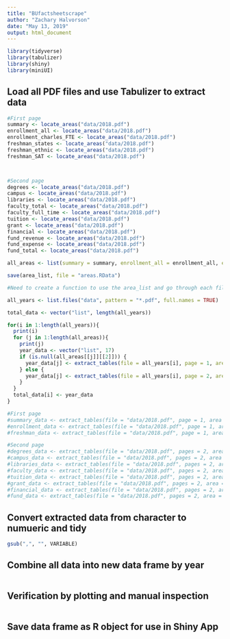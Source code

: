 ```yaml
---
title: "BUfactsheetscrape"
author: "Zachary Halvorson"
date: "May 13, 2019"
output: html_document
---
```


```r
library(tidyverse)
library(tabulizer)
library(shiny)
library(miniUI)
```

## Load all PDF files and use Tabulizer to extract data

```r

#First page
summary <- locate_areas("data/2018.pdf")
enrollment_all <- locate_areas("data/2018.pdf")
enrollment_charles_FTE <- locate_areas("data/2018.pdf")
freshman_states <- locate_areas("data/2018.pdf")
freshman_ethnic <- locate_areas("data/2018.pdf")
freshman_SAT <- locate_areas("data/2018.pdf")



#Second page
degrees <- locate_areas("data/2018.pdf")
campus <- locate_areas("data/2018.pdf")
libraries <- locate_areas("data/2018.pdf")
faculty_total <- locate_areas("data/2018.pdf")
faculty_full_time <- locate_areas("data/2018.pdf")
tuition <- locate_areas("data/2018.pdf")
grant <- locate_areas("data/2018.pdf")
financial <- locate_areas("data/2018.pdf")
fund_revenue <- locate_areas("data/2018.pdf")
fund_expense <- locate_areas("data/2018.pdf")
fund_total <- locate_areas("data/2018.pdf")

all_areas <- list(summary = summary, enrollment_all = enrollment_all, enrollment_charles_FTE = enrollment_charles_FTE, freshman_states = freshman_states, freshman_ethnic = freshman_ethnic, freshman_SAT = freshman_SAT, degrees = degrees, campus = campus, libraries = libraries, faculty_total = faculty_total, faculty_full_time = faculty_full_time, tuition = tuition, grant = grant, financial = financial, fund_revenue = fund_revenue, fund_expense = fund_expense, fund_total = fund_total)

save(area_list, file = "areas.RData")

```


```r

#Need to create a function to use the area_list and go through each file in the data folder

all_years <- list.files("data", pattern = "*.pdf", full.names = TRUE)

total_data <- vector("list", length(all_years))

for(i in 1:length(all_years)){
  print(i)
  for (j in 1:length(all_areas)){
    print(j)
    year_data <- vector("list", 17)
    if (is.null(all_areas[[j]][[2]])) {
      year_data[j] <- extract_tables(file = all_years[i], page = 1, area = all_areas[[j]][1])
    } else {
      year_data[j] <- extract_tables(file = all_years[i], page = 2, area = all_areas[[j]][2])
    }
  }
  total_data[i] <- year_data
}

#First page
#summary_data <- extract_tables(file = "data/2018.pdf", page = 1, area = summary[1])
#enrollment_data <- extract_tables(file = "data/2018.pdf", page = 1, area = enrollment[1])
#freshman_data <- extract_tables(file = "data/2018.pdf", page = 1, area = freshman[1])

#Second page
#degrees_data <- extract_tables(file = "data/2018.pdf", pages = 2, area = degrees[2])
#campus_data <- extract_tables(file = "data/2018.pdf", pages = 2, area = campus[2])
#libraries_data <- extract_tables(file = "data/2018.pdf", pages = 2, area = libraries[2])
#faculty_data <- extract_tables(file = "data/2018.pdf", pages = 2, area = faculty[2])
#tuition_data <- extract_tables(file = "data/2018.pdf", pages = 2, area = tuition[2])
#grant_data <- extract_tables(file = "data/2018.pdf", pages = 2, area = grant[2])
#financial_data <- extract_tables(file = "data/2018.pdf", pages = 2, area = financial[2])
#fund_data <- extract_tables(file = "data/2018.pdf", pages = 2, area = fund[2])

```

## Convert extracted data from character to numueric and tidy

```r


gsub(",", "", VARIABLE)

```

## Combine all data into new data frame by year

```r





```



## Verification by plotting and manual inspection

```r




```


## Save data frame as R object for use in Shiny App

```r



```





